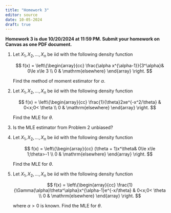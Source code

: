 ```yaml
---
title: "Homework 3"
editor: source
date: 10-05-2024
draft: true
---
```


**Homework 3 is due 10/20/2024 at 11:59 PM. Submit your homework on Canvas as one PDF document.**

1.  Let $X_1, X_2, \ldots, X_n$ be iid with the following density function

    $$
    f(x) = \left\{\begin{array}{cc}
    \frac{\alpha x^{\alpha-1}}{3^\alpha}& 0\le x\le 3 \\
    0 & \mathrm{elsewhere}
    \end{array}
    \right.
    $$

    Find the method of moment estimator for $\alpha$.

2.  Let $X_1, X_2, \ldots, X_n$ be iid with the following density function

    $$
    f(x) = \left\{\begin{array}{cc}
    \frac{1}{\theta}2xe^{-x^2/\theta} & 0<x;0< \theta \\
    0 & \mathrm{elsewhere}
    \end{array}
    \right.
    $$

    Find the MLE for $\theta$.

3.  Is the MLE estimator from Problem 2 unbiased?


4.  Let $X_1, X_2, \ldots, X_n$ be iid with the following density function

    $$
    f(x) = \left\{\begin{array}{cc}
    (\theta + 1)x^\theta& 0\le x\le 1;\theta>-1 \\
    0 & \mathrm{elsewhere}
    \end{array}
    \right.
    $$

    Find the MLE for $\theta$.
    
5.  Let $X_1, X_2, \ldots, X_n$ be iid with the following density function

    $$
    f(x) = \left\{\begin{array}{cc}
    \frac{1}{\Gamma(\alpha)\theta^\alpha}x^{\alpha-1}e^{-x/\theta} & 0<x;0< \theta \\
    0 & \mathrm{elsewhere}
    \end{array}
    \right.
    $$

    where $\alpha>0$ is known. Find the MLE for $\theta$.
